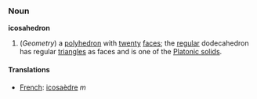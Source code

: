===Noun===
'''icosahedron'''

#(''Geometry'') a [[polyhedron]] with [[twenty]] [[face]]s; the [[regular]] dodecahedron has regular [[triangle]]s as faces and is one of the [[Platonic solid]]s.

====Translations====
*[[French]]: [[icosaèdre]] ''m''